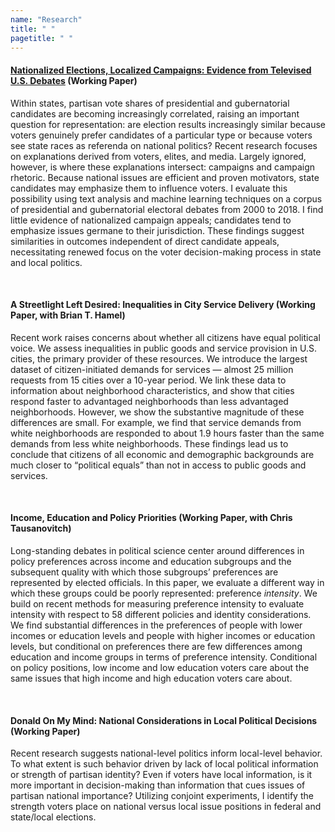 ```yaml
---
name: "Research"
title: " "
pagetitle: " "
---
```


<link rel="stylesheet" href="styles.css" type="text/css">

#### <a href="deholliday.github.io/pdfs/Holliday_DebatesText_04-08-20.pdf" target="_blank">Nationalized Elections, Localized Campaigns: Evidence from Televised U.S. Debates</a> (Working Paper)

Within states, partisan vote shares of presidential and gubernatorial candidates are becoming increasingly correlated, raising an important question for representation: are election results increasingly similar because voters genuinely prefer candidates of a particular type or because voters see state races as referenda on national politics? Recent research focuses on explanations derived from voters, elites, and media.  Largely ignored, however, is where these explanations intersect: campaigns and campaign rhetoric. Because national issues are efficient and proven motivators, state candidates may emphasize them to influence voters.  I evaluate this possibility using text analysis and machine learning techniques on a corpus of presidential and gubernatorial electoral debates from 2000 to 2018. I find little evidence of nationalized campaign appeals; candidates tend to emphasize issues germane to their jurisdiction. These findings suggest similarities in outcomes independent of direct candidate appeals, necessitating renewed focus on the voter decision-making process in state and local politics.

<br>

#### A Streetlight Left Desired: Inequalities in City Service Delivery (Working Paper, with Brian T. Hamel)

Recent work raises concerns about whether all citizens have equal political voice. We assess inequalities in public goods and service provision in U.S. cities, the primary provider of these resources. We introduce the largest dataset of citizen-initiated demands for services — almost 25 million requests from 15 cities over a 10-year period. We link these data to information about neighborhood characteristics, and show that cities respond faster to advantaged neighborhoods than less advantaged neighborhoods. However, we show the substantive magnitude of these differences are small. For example, we find that service demands from white neighborhoods are responded to about 1.9 hours faster than the same demands from less white neighborhoods. These findings lead us to conclude that citizens of all economic and demographic backgrounds are much closer to “political equals” than not in access to public goods and services.

<br>

#### Income, Education and Policy Priorities (Working Paper, with Chris Tausanovitch)

Long-standing debates in political science center around differences in policy preferences across income and education subgroups and the subsequent quality with which those subgroups' preferences are represented by elected officials. In this paper, we evaluate a different way in which these groups could be poorly represented: preference *intensity*. We build on recent methods for measuring preference intensity to evaluate intensity with respect to 58 different policies and identity considerations. We find substantial differences in the preferences of people with lower incomes or education levels and people with higher incomes or education levels, but conditional on preferences there are few differences among education and income groups in terms of preference intensity. Conditional on policy positions, low income and low education voters care about the same issues that high income and high education voters care about.

<br>

#### Donald On My Mind: National Considerations in Local Political Decisions (Working Paper)

Recent research suggests national-level politics inform local-level behavior. To what extent is such behavior driven by lack of local political information or strength of partisan identity? Even if voters have local information, is it more important in decision-making than information that cues issues of partisan national importance? Utilizing conjoint experiments, I identify the strength voters place on national versus local issue positions in federal and state/local elections.